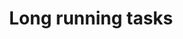---
title: 'Long running tasks'
description: 'Learn how to connect your Zamzar API account to other services.'
---